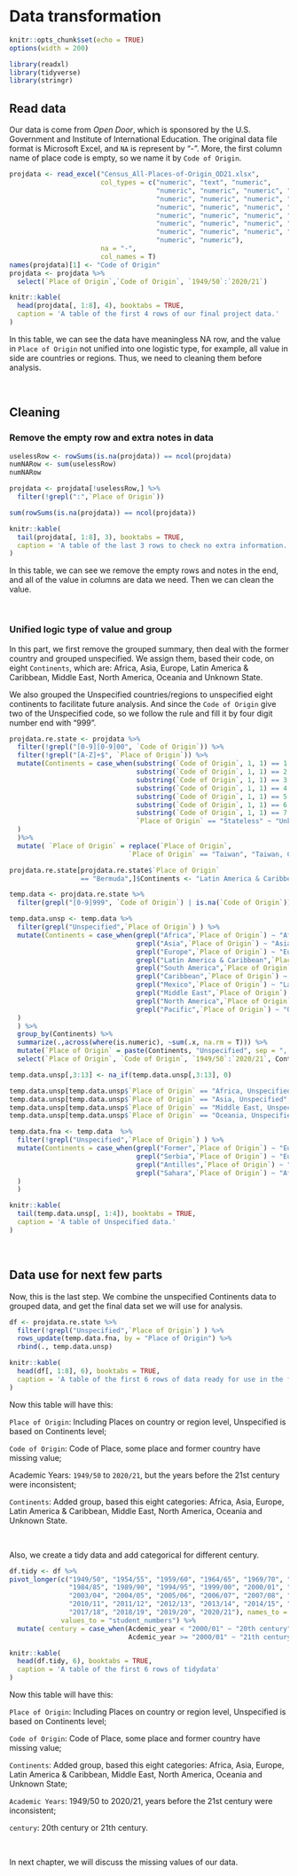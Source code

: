# Data transformation

```r
knitr::opts_chunk$set(echo = TRUE)
options(width = 200)
```

```r
library(readxl)
library(tidyverse)
library(stringr)
```

## Read data

Our data is come from *Open Door*, which is sponsored by the U.S. Government and Institute of International Education. The original data file format is Microsoft Excel, and `NA` is represent by "-". More, the first column name of place code is empty, so we name it by `Code of Origin`.

```r
projdata <- read_excel("Census_All-Places-of-Origin_OD21.xlsx", 
                       col_types = c("numeric", "text", "numeric", 
                                     "numeric", "numeric", "numeric", "numeric", 
                                     "numeric", "numeric", "numeric", "numeric", "numeric", 
                                     "numeric", "numeric", "numeric", "numeric", "numeric", 
                                     "numeric", "numeric", "numeric", "numeric", "numeric", 
                                     "numeric", "numeric", "numeric", "numeric", "numeric", 
                                     "numeric", "numeric", "numeric", "numeric", "numeric", 
                                     "numeric", "numeric"),
                       na = "-",
                       col_names = T)
names(projdata)[1] <- "Code of Origin"
projdata <- projdata %>%
  select(`Place of Origin`,`Code of Origin`, `1949/50`:`2020/21`)
```

```r
knitr::kable(
  head(projdata[, 1:8], 4), booktabs = TRUE,
  caption = 'A table of the first 4 rows of our final project data.'
)
```

In this table, we can see the data have meaningless NA row, and the value in `Place of Origin` not unified into one logistic type, for example, all value in side are countries or regions. Thus, we need to cleaning them before analysis.

<br>

## Cleaning

### Remove the empty row and extra notes in data

```r
uselessRow <- rowSums(is.na(projdata)) == ncol(projdata)
numNARow <- sum(uselessRow)
numNARow

projdata <- projdata[!uselessRow,] %>%
  filter(!grepl(":",`Place of Origin`))

sum(rowSums(is.na(projdata)) == ncol(projdata))
```

```r
knitr::kable(
  tail(projdata[, 1:8], 3), booktabs = TRUE,
  caption = 'A table of the last 3 rows to check no extra information.'
)
```

In this table, we can see we remove the empty rows and notes in the end, and all of the value in columns are data we need. Then we can clean the value.

<br>

### Unified logic type of value and group

In this part, we first remove the grouped summary, then deal with the former country and grouped unspecified. We assign them, based their code, on eight `Continents`, which are: Africa, Asia, Europe, Latin America & Caribbean, Middle East, North America, Oceania and Unknown State.

We also grouped the Unspecified countries/regions to unspecified eight continents to facilitate future analysis. And since the `Code of Origin` give two of the Unspecified code, so we follow the rule and fill it by four digit number end with "999".

```r
projdata.re.state <- projdata %>%
  filter(!grepl("[0-9][0-9]00", `Code of Origin`)) %>%
  filter(!grepl("[A-Z]+$", `Place of Origin`)) %>% 
  mutate(Continents = case_when(substring(`Code of Origin`, 1, 1) == 1 ~ "Africa",
                                substring(`Code of Origin`, 1, 1) == 2 ~ "Asia",
                                substring(`Code of Origin`, 1, 1) == 3 ~ "Europe",
                                substring(`Code of Origin`, 1, 1) == 4 ~ "Latin America & Caribbean",
                                substring(`Code of Origin`, 1, 1) == 5 ~ "Middle East",
                                substring(`Code of Origin`, 1, 1) == 6 ~ "North America",
                                substring(`Code of Origin`, 1, 1) == 7 ~ "Oceania",
                                `Place of Origin` == "Stateless" ~ "Unknown State"
  )
  )%>%
  mutate( `Place of Origin` = replace(`Place of Origin`, 
                              `Place of Origin` == "Taiwan", "Taiwan, China"))

projdata.re.state[projdata.re.state$`Place of Origin` 
                  == "Bermuda",]$Continents <- "Latin America & Caribbean"

temp.data <- projdata.re.state %>%
  filter(grepl("[0-9]999", `Code of Origin`) | is.na(`Code of Origin`))

temp.data.unsp <- temp.data %>%
  filter(grepl("Unspecified",`Place of Origin`) ) %>%
  mutate(Continents = case_when(grepl("Africa",`Place of Origin`) ~ "Africa",
                                grepl("Asia",`Place of Origin`) ~ "Asia",
                                grepl("Europe",`Place of Origin`) ~ "Europe",
                                grepl("Latin America & Caribbean",`Place of Origin`) ~ "Latin America & Caribbean",
                                grepl("South America",`Place of Origin`) ~ "Latin America & Caribbean",
                                grepl("Caribbean",`Place of Origin`) ~ "Latin America & Caribbean",
                                grepl("Mexico",`Place of Origin`) ~ "Latin America & Caribbean",
                                grepl("Middle East",`Place of Origin`) ~ "Middle East",
                                grepl("North America",`Place of Origin`) ~ "North America",
                                grepl("Pacific",`Place of Origin`) ~ "Oceania"
  )
  ) %>%
  group_by(Continents) %>%
  summarize(.,across(where(is.numeric), ~sum(.x, na.rm = T))) %>%
  mutate(`Place of Origin` = paste(Continents, "Unspecified", sep = ", ")) %>%
  select(`Place of Origin`, `Code of Origin`, `1949/50`:`2020/21`, Continents)

temp.data.unsp[,3:13] <- na_if(temp.data.unsp[,3:13], 0)

temp.data.unsp[temp.data.unsp$`Place of Origin` == "Africa, Unspecified",]$`Code of Origin` <- 1999
temp.data.unsp[temp.data.unsp$`Place of Origin` == "Asia, Unspecified",]$`Code of Origin` <- 2999
temp.data.unsp[temp.data.unsp$`Place of Origin` == "Middle East, Unspecified",]$`Code of Origin` <- 5999
temp.data.unsp[temp.data.unsp$`Place of Origin` == "Oceania, Unspecified",]$`Code of Origin` <- 7999

temp.data.fna <- temp.data  %>%
  filter(!grepl("Unspecified",`Place of Origin`) ) %>%
  mutate(Continents = case_when(grepl("Former",`Place of Origin`) ~ "Europe",
                                grepl("Serbia",`Place of Origin`) ~ "Europe",
                                grepl("Antilles",`Place of Origin`) ~ "Latin America & Caribbean",
                                grepl("Sahara",`Place of Origin`) ~ "Africa"
  )
  )

```

```r
knitr::kable(
  tail(temp.data.unsp[, 1:4]), booktabs = TRUE,
  caption = 'A table of Unspecified data.'
)
```

<br>

## Data use for next few parts

Now, this is the last step.
We combine the unspecified Continents data to grouped data, and get the final data set we will use for analysis.

```r
df <- projdata.re.state %>%
  filter(!grepl("Unspecified",`Place of Origin`) ) %>%
  rows_update(temp.data.fna, by = "Place of Origin") %>%
  rbind(., temp.data.unsp)
```

```r
knitr::kable(
  head(df[, 1:8], 6), booktabs = TRUE,
  caption = 'A table of the first 6 rows of data ready for use in the future analysis.'
)
```

Now this table will have this: 

`Place of Origin`: Including Places on country or region level, Unspecified is based on Continents level;

`Code of Origin`: Code of Place, some place and former country have missing value;

Academic Years: `1949/50` to `2020/21`, but the years before the 21st century were inconsistent;

`Continents`: Added group, based this eight categories: Africa, Asia, Europe, Latin America & Caribbean, Middle East, North America, Oceania and Unknown State.

<br>


Also, we create a tidy data and add categorical for different century.

```r
df.tidy <- df %>%
pivot_longer(c("1949/50", "1954/55", "1959/60", "1964/65", "1969/70", "1974/75", "1979/80",
               "1984/85", "1989/90", "1994/95", "1999/00", "2000/01", "2001/02", "2002/03",
               "2003/04", "2004/05", "2005/06", "2006/07", "2007/08", "2008/09", "2009/10",
               "2010/11", "2011/12", "2012/13", "2013/14", "2014/15", "2015/16", "2016/17",
               "2017/18", "2018/19", "2019/20", "2020/21"), names_to = "Acdemic_year",
             values_to = "student_numbers") %>%
  mutate( century = case_when(Acdemic_year < "2000/01" ~ "20th century",
                              Acdemic_year >= "2000/01" ~ "21th century") )

```

```r
knitr::kable(
  head(df.tidy, 6), booktabs = TRUE,
  caption = 'A table of the first 6 rows of tidydata'
)
```

Now this table will have this: 

`Place of Origin`: Including Places on country or region level, Unspecified is based on Continents level;

`Code of Origin`: Code of Place, some place and former country have missing value;

`Continents`: Added group, based this eight categories: Africa, Asia, Europe, Latin America & Caribbean, Middle East, North America, Oceania and Unknown State;

`Academic Years`: 1949/50 to 2020/21, years before the 21st century were inconsistent;

`century`: 20th century or 21th century.


<br>

In next chapter, we will discuss the missing values of our data.
